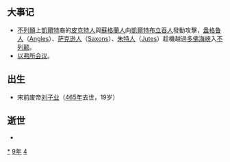 {{yearTOC|449|北魏'''[[太平真君|太平真君]]十年'''；南朝宋'''[[元嘉_(南朝宋文帝)|元嘉]]二十六年'''；高昌北凉'''[[承平_(沮渠無諱)|承平]]七年'''}}

== 大事记 ==
*[[不列顛|不列顛]]上[[凱爾特|凱爾特]]裔的[[皮克特人|皮克特人]]與[[蘇格蘭人|蘇格蘭人]]向[[凱爾特布立吞人|凱爾特布立吞人]]發動攻擊，[[盎格鲁人|盎格鲁人]]（[[Angles|Angles]]）、[[撒克逊人|萨克逊人]]（[[Saxons|Saxons]]）、[[朱特人|朱特人]]（[[Jutes|Jutes]]）趁機越過[[多佛海峽|多佛海峽]]入[[不列颠|不列颠]]。
*[[以弗所会议|以弗所会议]]。

== 出生 ==
*宋前废帝[[刘子业|刘子业]]（[[465年|465年]]去世，19岁）

== 逝世 ==
{{Wikisource year mention}}
*

[[Category:449年|*]]
[[Category:440年代|9年]]
[[Category:5世纪各年|4]]